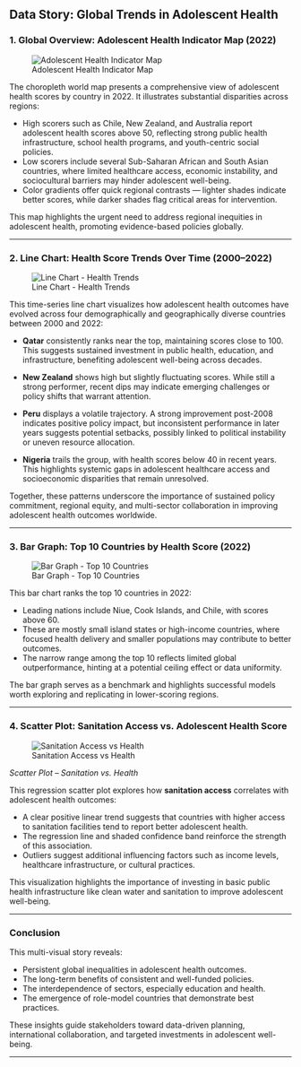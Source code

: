 ## Data Story: Global Trends in Adolescent Health

### 1. Global Overview: Adolescent Health Indicator Map (2022)

![Adolescent Health Indicator Map](../visuals//world_map_2022.png)

The choropleth world map presents a comprehensive view of adolescent health scores by country in 2022. It illustrates substantial disparities across regions:

- High scorers such as Chile, New Zealand, and Australia report adolescent health scores above 50, reflecting strong public health infrastructure, school health programs, and youth-centric social policies.
- Low scorers include several Sub-Saharan African and South Asian countries, where limited healthcare access, economic instability, and sociocultural barriers may hinder adolescent well-being.
- Color gradients offer quick regional contrasts — lighter shades indicate better scores, while darker shades flag critical areas for intervention.

This map highlights the urgent need to address regional inequities in adolescent health, promoting evidence-based policies globally.

---

### 2. Line Chart: Health Score Trends Over Time (2000–2022)

![Line Chart - Health Trends](../visuals/line_chart.png)

This time-series line chart visualizes how adolescent health outcomes have evolved across four demographically and geographically diverse countries between 2000 and 2022:

- **Qatar** consistently ranks near the top, maintaining scores close to 100. This suggests sustained investment in public health, education, and infrastructure, benefiting adolescent well-being across decades.

- **New Zealand** shows high but slightly fluctuating scores. While still a strong performer, recent dips may indicate emerging challenges or policy shifts that warrant attention.

- **Peru** displays a volatile trajectory. A strong improvement post-2008 indicates positive policy impact, but inconsistent performance in later years suggests potential setbacks, possibly linked to political instability or uneven resource allocation.

- **Nigeria** trails the group, with health scores below 40 in recent years. This highlights systemic gaps in adolescent healthcare access and socioeconomic disparities that remain unresolved.

Together, these patterns underscore the importance of sustained policy commitment, regional equity, and multi-sector collaboration in improving adolescent health outcomes worldwide.

---

### 3. Bar Graph: Top 10 Countries by Health Score (2022)

![Bar Graph - Top 10 Countries](../visuals/bar_graph_top10.png)

This bar chart ranks the top 10 countries in 2022:

- Leading nations include Niue, Cook Islands, and Chile, with scores above 60.
- These are mostly small island states or high-income countries, where focused health delivery and smaller populations may contribute to better outcomes.
- The narrow range among the top 10 reflects limited global outperformance, hinting at a potential ceiling effect or data uniformity.

The bar graph serves as a benchmark and highlights successful models worth exploring and replicating in lower-scoring regions.

---

### 4. Scatter Plot: Sanitation Access vs. Adolescent Health Score

![Sanitation Access vs Health](../visuals/education_vs_health.png)

*Scatter Plot – Sanitation vs. Health*

This regression scatter plot explores how **sanitation access** correlates with adolescent health outcomes:

- A clear positive linear trend suggests that countries with higher access to sanitation facilities tend to report better adolescent health.
- The regression line and shaded confidence band reinforce the strength of this association.
- Outliers suggest additional influencing factors such as income levels, healthcare infrastructure, or cultural practices.

This visualization highlights the importance of investing in basic public health infrastructure like clean water and sanitation to improve adolescent well-being.

---

### Conclusion

This multi-visual story reveals:

- Persistent global inequalities in adolescent health outcomes.
- The long-term benefits of consistent and well-funded policies.
- The interdependence of sectors, especially education and health.
- The emergence of role-model countries that demonstrate best practices.

These insights guide stakeholders toward data-driven planning, international collaboration, and targeted investments in adolescent well-being.

---
